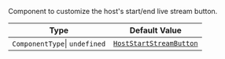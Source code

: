 Component to customize the host's start/end live stream button.

| Type                          | Default Value                                                                                                                                                                      |
| ----------------------------- | ---------------------------------------------------------------------------------------------------------------------------------------------------------------------------------- |
| `ComponentType`\| `undefined` | [`HostStartStreamButton`](https://github.com/GetStream/stream-video-js/blob/main/packages/react-native-sdk/src/components/Livestream/LivestreamControls/HostStartStreamButton.tsx) |

